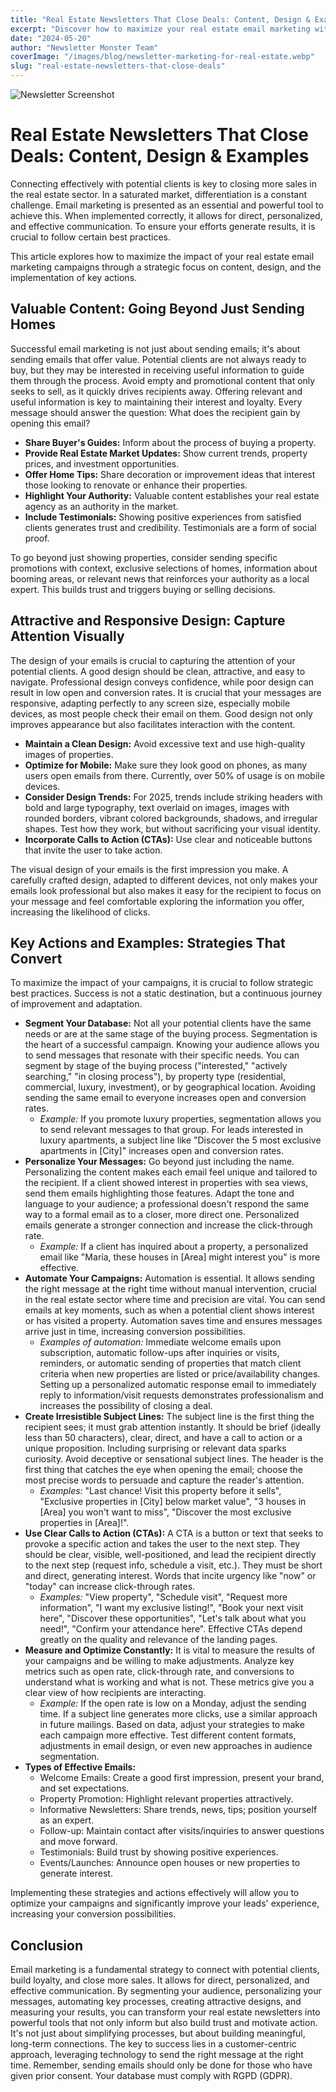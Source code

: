 ```yaml
---
title: "Real Estate Newsletters That Close Deals: Content, Design & Examples"
excerpt: "Discover how to maximize your real estate email marketing with actionable strategies for content, design, and automation. Learn to engage, convert, and build trust with your audience."
date: "2024-05-20"
author: "Newsletter Monster Team"
coverImage: "/images/blog/newsletter-marketing-for-real-estate.webp"
slug: "real-estate-newsletters-that-close-deals"
---
```


![Newsletter Screenshot](https://nlmr1.s3.eu-central-1.amazonaws.com/ce21b370-d9f8-41fc-ac43-8aa14be5f34f/ce21b370-d9f8-41fc-ac43-8aa14be5f34f_small.webp)

# Real Estate Newsletters That Close Deals: Content, Design & Examples

Connecting effectively with potential clients is key to closing more sales in the real estate sector. In a saturated market, differentiation is a constant challenge. Email marketing is presented as an essential and powerful tool to achieve this. When implemented correctly, it allows for direct, personalized, and effective communication. To ensure your efforts generate results, it is crucial to follow certain best practices.

This article explores how to maximize the impact of your real estate email marketing campaigns through a strategic focus on content, design, and the implementation of key actions.

## Valuable Content: Going Beyond Just Sending Homes

Successful email marketing is not just about sending emails; it's about sending emails that offer value. Potential clients are not always ready to buy, but they may be interested in receiving useful information to guide them through the process. Avoid empty and promotional content that only seeks to sell, as it quickly drives recipients away. Offering relevant and useful information is key to maintaining their interest and loyalty. Every message should answer the question: What does the recipient gain by opening this email?

- **Share Buyer's Guides:** Inform about the process of buying a property.
- **Provide Real Estate Market Updates:** Show current trends, property prices, and investment opportunities.
- **Offer Home Tips:** Share decoration or improvement ideas that interest those looking to renovate or enhance their properties.
- **Highlight Your Authority:** Valuable content establishes your real estate agency as an authority in the market.
- **Include Testimonials:** Showing positive experiences from satisfied clients generates trust and credibility. Testimonials are a form of social proof.

To go beyond just showing properties, consider sending specific promotions with context, exclusive selections of homes, information about booming areas, or relevant news that reinforces your authority as a local expert. This builds trust and triggers buying or selling decisions.

## Attractive and Responsive Design: Capture Attention Visually

The design of your emails is crucial to capturing the attention of your potential clients. A good design should be clean, attractive, and easy to navigate. Professional design conveys confidence, while poor design can result in low open and conversion rates. It is crucial that your messages are responsive, adapting perfectly to any screen size, especially mobile devices, as most people check their email on them. Good design not only improves appearance but also facilitates interaction with the content.

- **Maintain a Clean Design:** Avoid excessive text and use high-quality images of properties.
- **Optimize for Mobile:** Make sure they look good on phones, as many users open emails from there. Currently, over 50% of usage is on mobile devices.
- **Consider Design Trends:** For 2025, trends include striking headers with bold and large typography, text overlaid on images, images with rounded borders, vibrant colored backgrounds, shadows, and irregular shapes. Test how they work, but without sacrificing your visual identity.
- **Incorporate Calls to Action (CTAs):** Use clear and noticeable buttons that invite the user to take action.

The visual design of your emails is the first impression you make. A carefully crafted design, adapted to different devices, not only makes your emails look professional but also makes it easy for the recipient to focus on your message and feel comfortable exploring the information you offer, increasing the likelihood of clicks.

## Key Actions and Examples: Strategies That Convert

To maximize the impact of your campaigns, it is crucial to follow strategic best practices. Success is not a static destination, but a continuous journey of improvement and adaptation.

- **Segment Your Database:** Not all your potential clients have the same needs or are at the same stage of the buying process. Segmentation is the heart of a successful campaign. Knowing your audience allows you to send messages that resonate with their specific needs. You can segment by stage of the buying process ("interested," "actively searching," "in closing process"), by property type (residential, commercial, luxury, investment), or by geographical location. Avoiding sending the same email to everyone increases open and conversion rates.
  - _Example:_ If you promote luxury properties, segmentation allows you to send relevant messages to that group. For leads interested in luxury apartments, a subject line like "Discover the 5 most exclusive apartments in [City]" increases open and conversion rates.
- **Personalize Your Messages:** Go beyond just including the name. Personalizing the content makes each email feel unique and tailored to the recipient. If a client showed interest in properties with sea views, send them emails highlighting those features. Adapt the tone and language to your audience; a professional doesn't respond the same way to a formal email as to a closer, more direct one. Personalized emails generate a stronger connection and increase the click-through rate.
  - _Example:_ If a client has inquired about a property, a personalized email like "María, these houses in [Area] might interest you" is more effective.
- **Automate Your Campaigns:** Automation is essential. It allows sending the right message at the right time without manual intervention, crucial in the real estate sector where time and precision are vital. You can send emails at key moments, such as when a potential client shows interest or has visited a property. Automation saves time and ensures messages arrive just in time, increasing conversion possibilities.
  - _Examples of automation:_ Immediate welcome emails upon subscription, automatic follow-ups after inquiries or visits, reminders, or automatic sending of properties that match client criteria when new properties are listed or price/availability changes. Setting up a personalized automatic response email to immediately reply to information/visit requests demonstrates professionalism and increases the possibility of closing a deal.
- **Create Irresistible Subject Lines:** The subject line is the first thing the recipient sees; it must grab attention instantly. It should be brief (ideally less than 50 characters), clear, direct, and have a call to action or a unique proposition. Including surprising or relevant data sparks curiosity. Avoid deceptive or sensational subject lines. The header is the first thing that catches the eye when opening the email; choose the most precise words to persuade and capture the reader's attention.
  - _Examples:_ "Last chance! Visit this property before it sells", "Exclusive properties in [City] below market value", "3 houses in [Area] you won't want to miss", "Discover the most exclusive properties in [Area]!".
- **Use Clear Calls to Action (CTAs):** A CTA is a button or text that seeks to provoke a specific action and takes the user to the next step. They should be clear, visible, well-positioned, and lead the recipient directly to the next step (request info, schedule a visit, etc.). They must be short and direct, generating interest. Words that incite urgency like "now" or "today" can increase click-through rates.
  - _Examples:_ "View property", "Schedule visit", "Request more information", "I want my exclusive listing!", "Book your next visit here", "Discover these opportunities", "Let's talk about what you need!", "Confirm your attendance here". Effective CTAs depend greatly on the quality and relevance of the landing pages.
- **Measure and Optimize Constantly:** It is vital to measure the results of your campaigns and be willing to make adjustments. Analyze key metrics such as open rate, click-through rate, and conversions to understand what is working and what is not. These metrics give you a clear view of how recipients are interacting.
  - _Example:_ If the open rate is low on a Monday, adjust the sending time. If a subject line generates more clicks, use a similar approach in future mailings. Based on data, adjust your strategies to make each campaign more effective. Test different content formats, adjustments in email design, or even new approaches in audience segmentation.
- **Types of Effective Emails:**
  - Welcome Emails: Create a good first impression, present your brand, and set expectations.
  - Property Promotion: Highlight relevant properties attractively.
  - Informative Newsletters: Share trends, news, tips; position yourself as an expert.
  - Follow-up: Maintain contact after visits/inquiries to answer questions and move forward.
  - Testimonials: Build trust by showing positive experiences.
  - Events/Launches: Announce open houses or new properties to generate interest.

Implementing these strategies and actions effectively will allow you to optimize your campaigns and significantly improve your leads' experience, increasing your conversion possibilities.

## Conclusion

Email marketing is a fundamental strategy to connect with potential clients, build loyalty, and close more sales. It allows for direct, personalized, and effective communication. By segmenting your audience, personalizing your messages, automating key processes, creating attractive designs, and measuring your results, you can transform your real estate newsletters into powerful tools that not only inform but also build trust and motivate action. It's not just about simplifying processes, but about building meaningful, long-term connections. The key to success lies in a customer-centric approach, leveraging technology to send the right message at the right time. Remember, sending emails should only be done for those who have given prior consent. Your database must comply with RGPD (GDPR).
